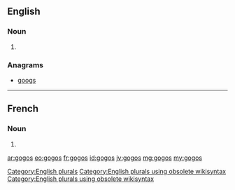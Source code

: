 ==English==

===Noun===
{{head|en}}

# {{plural of|gogo}}

===Anagrams===
* [[googs#English|googs]]

[[Category:English plurals]][[Category:English plurals using obsolete wikisyntax]][[Category:English plurals using obsolete wikisyntax]]
----
==French==

===Noun===
{{head|fr|g=m-p}}

# {{plural of|gogo|lang=fr}}

[[ar:gogos]]
[[eo:gogos]]
[[fr:gogos]]
[[id:gogos]]
[[jv:gogos]]
[[mg:gogos]]
[[my:gogos]]
